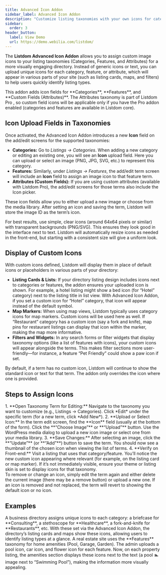 ```yaml
---
title: Advanced Icon Addon
sidebar_label: Advanced Icon Addon
description: "Customize listing taxonomies with your own icons for categories, features, and custom attributes, enhancing visual identification across the site."
sidebar:
  order: 3
header_button:
  label: View Demo
  url: https://demo.webilia.com/listdom/
---
```



The **Listdom Advanced Icon Addon** allows you to assign custom image icons to your listing taxonomies (Categories, Features, and Attributes) for a more visually engaging directory. Instead of generic icons or text, you can upload unique icons for each category, feature, or attribute, which will appear in various parts of your site (such as listing cards, maps, and filters) to help users quickly identify listing types.

<Aside type="note">This addon adds icon fields for **Categories**, **Features**, and **Custom Fields (Attributes)**. The Attributes taxonomy is part of Listdom Pro <Badge text="Pro" />, so custom field icons will be applicable only if you have the Pro addon enabled (categories and features are available in Listdom core).</Aside>

## Icon Upload Fields in Taxonomies

Once activated, the Advanced Icon Addon introduces a new **Icon** field on the add/edit screens for the supported taxonomies:

- **Categories:** Go to *Listings → Categories*. When adding a new category or editing an existing one, you will see an **Icon** upload field. Here you can upload or select an image (PNG, JPG, SVG, etc.) to represent this category.
- **Features:** Similarly, under *Listings → Features*, the add/edit term screen will include an **Icon** field to assign an image icon to that feature term.
- **Attributes (Custom Fields):** If you are using custom attributes (available with Listdom Pro), the add/edit screens for those terms also include the Icon picker. 

These icon fields allow you to either upload a new image or choose from the media library. After setting an icon and saving the term, Listdom will store the image ID as the term’s icon.

<Aside type="tip">For best results, use simple, clear icons (around 64x64 pixels or similar) with transparent backgrounds (PNG/SVG). This ensures they look good in the interface next to text. Listdom will automatically resize icons as needed in the front-end, but starting with a consistent size will give a uniform look.</Aside>

## Display of Custom Icons

With custom icons defined, Listdom will display them in place of default icons or placeholders in various parts of your directory:

- **Listing Cards & Lists:** If your directory listing design includes icons next to categories or features, the addon ensures your uploaded icon is shown. For example, a hotel listing might show a bed icon (for “Hotel” category) next to the listing title in list view. With Advanced Icon Addon, if you set a custom icon for “Hotel” category, that icon will appear instead of the default symbol.
- **Map Markers:** When using map views, Listdom typically uses category icons for map markers. Custom icons will be used here as well. If “Restaurant” category has a custom icon (say a fork and knife), map pins for restaurant listings can display that icon within the marker, making the map more informative.
- **Filters and Widgets:** In any search forms or filter widgets that display taxonomy options (like a list of features with icons), your custom icons will appear alongside the terms. This makes filter sections more user-friendly—for instance, a feature “Pet Friendly” could show a paw icon if set.

By default, if a term has no custom icon, Listdom will continue to show the standard icon or text for that term. The addon only overrides the icon where one is provided.

## Steps to Assign Icons

<Steps>
1. **Open Taxonomy Term for Editing:** Navigate to the taxonomy you want to customize (e.g., Listings → Categories). Click *Edit* under the specific term (for a new term, click *Add New*).
2. **Upload or Select Icon:** In the term edit screen, find the **Icon** field (usually at the bottom of the form). Click the **“Choose Image”** or **“Upload”** button. Use the WordPress media dialog to upload a new icon image or select one from your media library.
3. **Save Changes:** After selecting an image, click the **“Update”** (or **“Add”**) button to save the term. You should now see a thumbnail of the chosen icon when viewing the list of terms.
4. **Verify on Front-end:** Visit a listing that uses that category/feature. You’ll notice the new custom icon appearing where relevant (for example, on the listing card or map marker). If it’s not immediately visible, ensure your theme or listing skin is set to display icons for that taxonomy.
</Steps>

<Aside type="note">To remove or change an icon, simply edit the term again and either delete the current image (there may be a remove button) or upload a new one. If an icon is removed and not replaced, the term will revert to showing the default icon or no icon.</Aside>

## Examples

<CardGrid>
  <Card title="Industry-Specific Category Icons">
    A business directory assigns unique icons to each category: a briefcase for **Consulting**, a stethoscope for **Healthcare**, a fork-and-knife for **Restaurants**, etc. With these set via the Advanced Icon Addon, the directory’s listing cards and maps show these icons, allowing users to identify listing types at a glance.
  </Card>
  <Card title="Feature Icons for Amenities">
    A real estate site uses the **Features** taxonomy for home amenities (Pool, Garage, Garden). The admin uploads a pool icon, car icon, and flower icon for each feature. Now, on each property listing, the amenities section displays these icons next to the text (a pool 🏊 image next to “Swimming Pool”), making the information more visually appealing.
  </Card>
</CardGrid>

<LinkCard href="https://listdom.net/products/listdom-advanced-icon-addon" title="Advanced Icon Addon Official Page">
</LinkCard>
